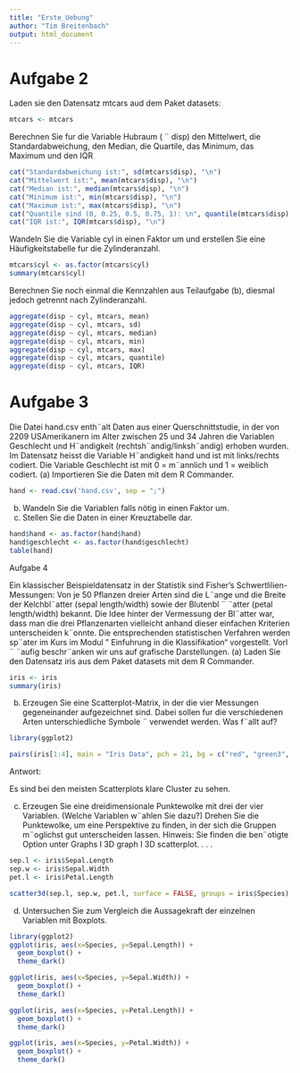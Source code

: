 ---
title: "Erste_Uebung"
author: "Tim Breitenbach"
output: html_document
---

# Aufgabe 2 

Laden sie den Datensatz mtcars aud dem Paket datasets:

```{r}
mtcars <- mtcars
```

Berechnen Sie fur die Variable Hubraum ( ¨ disp) den Mittelwert, die Standardabweichung, den Median, die Quartile, das Minimum, das Maximum und den IQR

```{r}
cat("Standardabweichung ist:", sd(mtcars$disp), "\n")
cat("Mittelwert ist:", mean(mtcars$disp), "\n")
cat("Median ist:", median(mtcars$disp), "\n")
cat("Minimum ist:", min(mtcars$disp), "\n")
cat("Maximum ist:", max(mtcars$disp), "\n")
cat("Quantile sind (0, 0.25, 0.5, 0.75, 1): \n", quantile(mtcars$disp), "\n")
cat("IQR ist:", IQR(mtcars$disp), "\n")
```
Wandeln Sie die Variable cyl in einen Faktor um und erstellen Sie eine Häufigkeitstabelle fur die Zylinderanzahl.

```{r}
mtcars$cyl <- as.factor(mtcars$cyl)
summary(mtcars$cyl)
```
Berechnen Sie noch einmal die Kennzahlen aus Teilaufgabe (b), diesmal jedoch
getrennt nach Zylinderanzahl.
```{r}
aggregate(disp ~ cyl, mtcars, mean)
aggregate(disp ~ cyl, mtcars, sd)
aggregate(disp ~ cyl, mtcars, median)
aggregate(disp ~ cyl, mtcars, min)
aggregate(disp ~ cyl, mtcars, max)
aggregate(disp ~ cyl, mtcars, quantile)
aggregate(disp ~ cyl, mtcars, IQR)
```
# Aufgabe 3
Die Datei hand.csv enth¨alt Daten aus einer Querschnittstudie, in der von 2209 USAmerikanern im Alter zwischen 25 und 34 Jahren die Variablen Geschlecht und H¨andigkeit (rechtsh¨andig/linksh¨andig) erhoben wurden. Im Datensatz heisst die Variable
H¨andigkeit hand und ist mit links/rechts codiert. Die Variable Geschlecht ist mit 0
= m¨annlich und 1 = weiblich codiert.
(a) Importieren Sie die Daten mit dem R Commander.


```{r setup, include=FALSE}
hand <- read.csv('hand.csv', sep = ";")
```
(b) Wandeln Sie die Variablen falls nötig in einen Faktor um.
(c) Stellen Sie die Daten in einer Kreuztabelle dar.

```{r}
hand$hand <- as.factor(hand$hand)
hand$geschlecht <- as.factor(hand$geschlecht)
table(hand)
```

Aufgabe 4

Ein klassischer Beispieldatensatz in der Statistik sind Fisher’s Schwertlilien-Messungen:
Von je 50 Pflanzen dreier Arten sind die L¨ange und die Breite der Kelchbl¨atter (sepal
length/width) sowie der Blutenbl ¨ ¨atter (petal length/width) bekannt. Die Idee hinter der
Vermessung der Bl¨atter war, dass man die drei Pflanzenarten vielleicht anhand dieser
einfachen Kriterien unterscheiden k¨onnte. Die entsprechenden statistischen Verfahren
werden sp¨ater im Kurs im Modul ”
Einfuhrung in die Klassifikation“ vorgestellt. Vorl ¨ ¨aufig
beschr¨anken wir uns auf grafische Darstellungen.
(a) Laden Sie den Datensatz iris aus dem Paket datasets mit dem R Commander.

```{r}
iris <- iris
summary(iris)
```

(b) Erzeugen Sie eine Scatterplot-Matrix, in der die vier Messungen gegeneinander aufgezeichnet sind. Dabei sollen fur die verschiedenen Arten unterschiedliche Symbole ¨
verwendet werden. Was f¨allt auf?

```{r}
library(ggplot2)

pairs(iris[1:4], main = "Iris Data", pch = 21, bg = c("red", "green3", "blue")[unclass(iris$Species)])
```

Antwort:

Es sind bei den meisten Scatterplots klare Cluster zu sehen.

(c) Erzeugen Sie eine dreidimensionale Punktewolke mit drei der vier Variablen. (Welche Variablen w¨ahlen Sie dazu?) Drehen Sie die Punktewolke, um eine Perspektive
zu finden, in der sich die Gruppen m¨oglichst gut unterscheiden lassen.
Hinweis: Sie finden die ben¨otigte Option unter Graphs I 3D graph I 3D scatterplot. . . .

```{r}
sep.l <- iris$Sepal.Length
sep.w <- iris$Sepal.Width
pet.l <- iris$Petal.Length

scatter3d(sep.l, sep.w, pet.l, surface = FALSE, groups = iris$Species)
```

(d) Untersuchen Sie zum Vergleich die Aussagekraft der einzelnen Variablen mit Boxplots.

```{r}
library(ggplot2)
ggplot(iris, aes(x=Species, y=Sepal.Length)) + 
  geom_boxplot() +
  theme_dark()

ggplot(iris, aes(x=Species, y=Sepal.Width)) + 
  geom_boxplot() +
  theme_dark()

ggplot(iris, aes(x=Species, y=Petal.Length)) + 
  geom_boxplot() +
  theme_dark()

ggplot(iris, aes(x=Species, y=Petal.Width)) + 
  geom_boxplot() +
  theme_dark()

```


